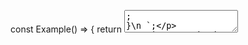 

const Example() => {
	return <Textarea id="input-id-1" description="This is a description." descriptionId="desc-id" placeholder="Placeholder" />;
}\n
`;

<Section contained={true} style={{ paddingTop: 0 }}>
	<p>Below is the default form of a field, used for most cases.</p>
	<Preview wrapper={true}>
		<Textarea id="input-id-1" description="This is a description." descriptionId="desc-id" placeholder="Placeholder" />
	</Preview>
	<Snippet language="js">{sampleCode}</Snippet>
</Section>

<Section style={{ paddingTop: 0 }}>
	<Switcher>
		<div label="States" value="states">
			<States />
		</div>
		<div label="Size" value="size">
			<Size />
		</div>
	</Switcher>
</Section>
